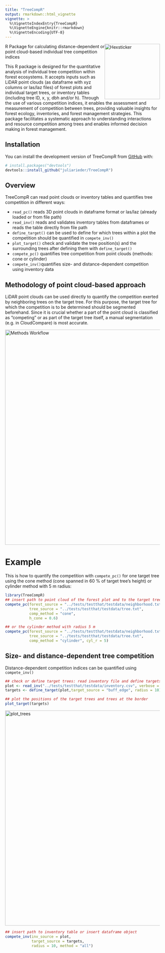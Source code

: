 ```yaml
---
title: "TreeCompR"
output: rmarkdown::html_vignette
vignette: >
  %\VignetteIndexEntry{TreeCompR}
  %\VignetteEngine{knitr::rmarkdown}
  %\VignetteEncoding{UTF-8}
---
```


<!-- badges: start -->
<img src="../man/figures/logo.png" height="180" alt="Hexsticker" style="float: right;">
R Package for calculating distance-dependent or point cloud-based individual tree competition indices

<!-- badges: end -->

This R package is designed for the quantitative analysis of individual tree competition within forest ecosystems. It accepts inputs such as LiDAR point clouds (as dataframe with xyz columns or las/laz files) of forest plots and individual target trees, or inventory tables (including tree ID, x, y, dbh and/or h). Through the use of various competition indices, it enables the assessment and measurement of competition between trees, providing valuable insights for forest ecology, inventories, and forest management strategies. This package facilitates a systematic approach to understanding interactions and resource competition among trees and enables informed decision making in forest management.

## Installation

You can install the development version of TreeCompR from [GitHub](https://github.com/) with:

``` r
# install.packages("devtools")
devtools::install_github("juliarieder/TreeCompR")
```
## Overview

TreeCompR can read point clouds or inventory tables and quantifies tree competition in different ways:

* `read_pc()` reads 3D point clouds in dataframe format or las/laz (already loaded or from file path)
* `read_inv()` reads and validates inventory tables from dataframes or reads the table directly from file path
* `define_target()` can be used to define for which trees within a plot the competition should be quantified in `compete_inv()`
* `plot_target()` check and validate the tree position(s) and the surrounding trees after defining them with `define_target()`
* `compete_pc()` quantifies tree competition from point clouds (methods: cone or cylinder)
* `compete_inv()`quantifies size- and distance-dependent competition using inventory data

## Methodology of point cloud-based approach

LiDAR point clouds can be used directly to quantify the competition exerted by neighboring trees on the target tree. For this purpose, the target tree for which the competition is to be determined should be segmented beforehand. Since it is crucial whether a part of the point cloud is classified as "competing" or as part of the target tree itself, a manual segmentation (e.g. in CloudCompare) is most accurate.

<img src="../man/figures/cone_cyl_method.jpg" alt="Methods Workflow" width="700">

# Example

This is how to quantify the competition with `compete_pc()` for one target tree using the cone method 
(cone spanned in 60 % of target tree's height) or cylinder method with 5 m radius:

```r
library(TreeCompR)
## insert path to point cloud of the forest plot and to the target tree 
compete_pc(forest_source = "../tests/testthat/testdata/neighborhood.txt", 
           tree_source = "../tests/testthat/testdata/tree.txt", 
           comp_method = "cone",
           h_cone = 0.6)
```

```r
## or the cylinder method with radius 5 m
compete_pc(forest_source = "../tests/testthat/testdata/neighborhood.txt", 
           tree_source = "../tests/testthat/testdata/tree.txt", 
           comp_method = "cylinder", cyl_r = 5)

```


## Size- and distance-dependent tree competition

Distance-dependent competition indices can be quantified using `compete_inv()`

```r
## check or define target trees: read inventory file and define targets
plot <- read_inv("../tests/testthat/testdata/inventory.csv", verbose = FALSE)
targets <- define_target(plot,target_source = "buff_edge", radius = 10)
```

```r
## plot the positions of the target trees and trees at the border
plot_target(targets)
```
<img src="../man/figures/README-example3-1.png" alt="plot_trees" width="700">
```r
## insert path to inventory table or insert dataframe object
compete_inv(inv_source = plot,
            target_source = targets,
            radius = 10, method = "all")

```

